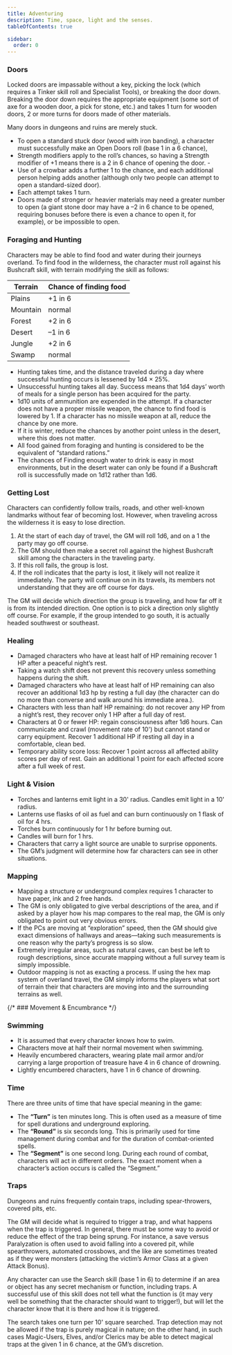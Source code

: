```yaml
---
title: Adventuring
description: Time, space, light and the senses.
tableOfContents: true

sidebar:
  order: 0
---
```



<AbbreviationsAside />

### Doors

Locked doors are impassable without a key, picking the lock (which requires a Tinker skill roll and Specialist Tools),
or breaking the door down. Breaking the door down requires the appropriate equipment (some sort of axe for a wooden
door, a pick for stone, etc.) and takes 1 turn for wooden doors, 2 or more turns for doors made of other materials.

Many doors in dungeons and ruins are merely stuck.

- To open a standard stuck door (wood with iron banding), a character must successfully make an Open Doors roll (base 1
  in a 6 chance),
- Strength modifiers apply to the roll’s chances, so having a Strength modifier of +1 means there is a 2 in 6 chance of
  opening the door. -
- Use of a crowbar adds a further 1 to the chance, and each additional person helping adds another (although only two
  people can attempt to open a standard-sized door).
- Each attempt takes 1 turn.
- Doors made of stronger or heavier materials may need a greater number to open (a giant stone door may have a –2 in 6
  chance to be opened, requiring bonuses before there is even a chance to open it, for example), or be impossible to
  open.

### Foraging and Hunting

Characters may be able to find food and water during their journeys overland. To find food in the wilderness, the
character must roll against his Bushcraft skill, with terrain modifying the skill as follows:

| Terrain  | Chance of finding food |
| -------- | ---------------------- |
| Plains   | +1 in 6                |
| Mountain | normal                 |
| Forest   | +2 in 6                |
| Desert   | –1 in 6                |
| Jungle   | +2 in 6                |
| Swamp    | normal                 |

- Hunting takes time, and the distance traveled during a day where successful hunting occurs is lessened by 1d4 × 25%.
- Unsuccessful hunting takes all day. Success means that 1d4 days’ worth of meals for a single person has been acquired
  for the party.
- 1d10 units of ammunition are expended in the attempt. If a character does not have a proper missile weapon, the chance
  to find food is lowered by 1. If a character has no missile weapon at all, reduce the chance by one more.
- If it is winter, reduce the chances by another point unless in the desert, where this does not matter.
- All food gained from foraging and hunting is considered to be the equivalent of “standard rations.”
- The chances of Finding enough water to drink is easy in most environments, but in the desert water can only be found
  if a Bushcraft roll is successfully made on 1d12 rather than 1d6.

### Getting Lost

Characters can confidently follow trails, roads, and other well-known landmarks without fear of becoming lost. However,
when traveling across the wilderness it is easy to lose direction.

1. At the start of each day of travel, the GM will roll 1d6, and on a 1 the party may go off course.
2. The GM should then make a secret roll against the highest Bushcraft skill among the characters in the traveling
   party.
3. If this roll fails, the group is lost.
4. If the roll indicates that the party is lost, it likely will not realize it immediately. The party will continue on
   in its travels, its members not understanding that they are off course for days.

The GM will decide which direction the group is traveling, and how far off it is from its intended direction. One option
is to pick a direction only slightly off course. For example, if the group intended to go south, it is actually headed
southwest or southeast.

### Healing

- Damaged characters who have at least half of HP remaining recover 1 HP after a peaceful night’s rest.
- Taking a watch shift does not prevent this recovery unless something happens during the shift.
- Damaged characters who have at least half of HP remaining can also recover an additional 1d3 hp by resting a full day
  (the character can do no more than converse and walk around his immediate area.).
- Characters with less than half HP remaining: do not recover any HP from a night’s rest, they recover only 1 HP after a
  full day of rest.
- Characters at 0 or fewer HP: regain consciousness after 1d6 hours. Can communicate and crawl (movement rate of 10')
  but cannot stand or carry equipment. Recover 1 additional HP if resting all day in a comfortable, clean bed.
- Temporary ability score loss: Recover 1 point across all affected ability scores per day of rest. Gain an additional 1
  point for each affected score after a full week of rest.

### Light & Vision

- Torches and lanterns emit light in a 30' radius. Candles emit light in a 10' radius.
- Lanterns use flasks of oil as fuel and can burn continuously on 1 flask of oil for 4 hrs.
- Torches burn continuously for 1 hr before burning out.
- Candles will burn for 1 hrs.
- Characters that carry a light source are unable to surprise opponents.
- The GM’s judgment will determine how far characters can see in other situations.

### Mapping

- Mapping a structure or underground complex requires 1 character to have paper, ink and 2 free hands.
- The GM is only obligated to give verbal descriptions of the area, and if asked by a player how his map compares to the
  real map, the GM is only obligated to point out very obvious errors.
- If the PCs are moving at “exploration” speed, then the GM should give exact dimensions of hallways and areas—taking
  such measurements is one reason why the party’s progress is so slow.
- Extremely irregular areas, such as natural caves, can best be left to rough descriptions, since accurate mapping
  without a full survey team is simply impossible.
- Outdoor mapping is not as exacting a process. If using the hex map system of overland travel, the GM simply informs
  the players what sort of terrain their that characters are moving into and the surrounding terrains as well.

{/* ### Movement & Encumbrance */}

### Swimming

- It is assumed that every character knows how to swim.
- Characters move at half their normal movement when swimming.
- Heavily encumbered characters, wearing plate mail armor and/or carrying a large proportion of treasure have 4 in 6
  chance of drowning.
- Lightly encumbered characters, have 1 in 6 chance of drowning.

### Time

There are three units of time that have special meaning in the game:

- The **“Turn”** is ten minutes long. This is often used as a measure of time for spell durations and underground
  exploring.
- The **“Round”** is six seconds long. This is primarily used for time management during combat and for the duration of
  combat-oriented spells.
- The **“Segment”** is one second long. During each round of combat, characters will act in different orders. The exact
  moment when a character’s action occurs is called the “Segment.”

### Traps

Dungeons and ruins frequently contain traps, including spear-throwers, covered pits, etc.

The GM will decide what is required to trigger a trap, and what happens when the trap is triggered. In general, there
must be some way to avoid or reduce the effect of the trap being sprung. For instance, a save versus Paralyzation is
often used to avoid falling into a covered pit, while spearthrowers, automated crossbows, and the like are sometimes
treated as if they were monsters (attacking the victim’s Armor Class at a given Attack Bonus).

Any character can use the Search skill (base 1 in 6) to determine if an area or object has any secret mechanism or
function, including traps. A successful use of this skill does not tell what the function is (it may very well be
something that the character should want to trigger!), but will let the character know that it is there and how it is
triggered.

The search takes one turn per 10' square searched. Trap detection may not be allowed if the trap is purely magical in
nature; on the other hand, in such cases Magic-Users, Elves, and/or Clerics may be able to detect magical traps at the
given 1 in 6 chance, at the GM’s discretion.
